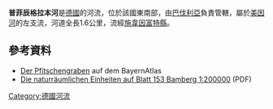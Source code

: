 {{Coord|50.021536|N|10.328668|E|display=title}}

'''普菲辰格拉本河'''是[[德國|德國]]的河流，位於該國東南部，由[[巴伐利亞|巴伐利亞]]負責管轄，屬於[[美因河|美因河]]的左支流，河道全長1.6公里，流經[[施韋因富特縣|施韋因富特縣]]。

==參考資料==
* [http://geoportal.bayern.de/bayernatlas/?zoom=11&Y=4379539.83&X=5543689.40&lang=de&topic=ba&bgLayer=tk&catalogNodes=122 Der Pfitschengraben] {{Wayback|url=http://geoportal.bayern.de/bayernatlas/?zoom=11&Y=4379539.83&X=5543689.40&lang=de&topic=ba&bgLayer=tk&catalogNodes=122 |date=20160304013537 }} auf dem BayernAtlas
* [http://fgg-erlangen.de/fgg/ojs/index.php/mfgg/article/download/73/60 Die naturräumlichen Einheiten auf Blatt 153 Bamberg 1:200000] {{Wayback|url=http://fgg-erlangen.de/fgg/ojs/index.php/mfgg/article/download/73/60 |date=20201111163115 }} (PDF)

{{Germany-geo-stub}}
[[Category:德國河流|Category:德國河流]]